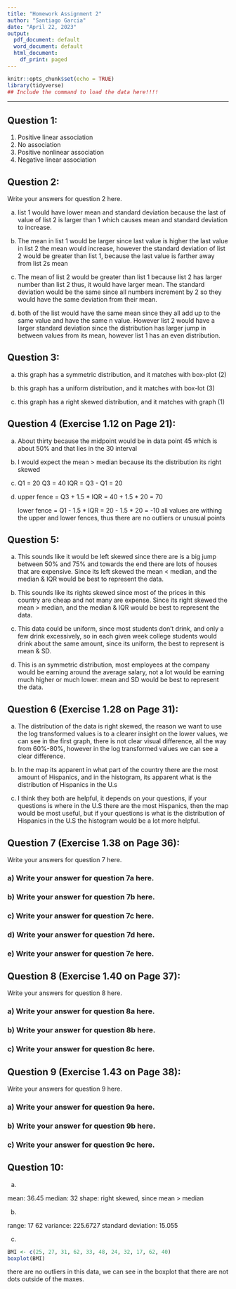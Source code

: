 ```yaml
---
title: "Homework Assignment 2"
author: "Santiago Garcia"
date: "April 22, 2023" 
output:
  pdf_document: default
  word_document: default
  html_document:
    df_print: paged
---
```


```r
knitr::opts_chunk$set(echo = TRUE)
library(tidyverse)
## Include the command to load the data here!!!!
```

* * *

## Question 1:  

(1) Positive linear association
(2) No association
(3) Positive nonlinear association
(4) Negative linear association 


## Question 2: 

Write your answers for question 2 here.  

a. list 1 would have lower mean and standard deviation because the last of value of list 2 is larger than 1 which causes mean and standard deviation to increase.

b. The mean in list 1 would be larger since last value is higher the last value in list 2 the mean would increase, however the standard deviation of list 2 would be greater than list 1, because the last value is farther away from list 2s mean

c. The mean of list 2 would be greater than list 1 because list 2 has larger number than list 2 thus, it would have larger mean. The standard deviation would be the same since all numbers increment by 2 so they would have the same deviation from their mean. 

d. both of the list would have the same mean since they all add up to the same value and have the same n value. However list 2 would have a larger standard deviation since the distribution has larger jump in between values from its mean, however list 1 has an even distribution. 


## Question 3: 

a. this graph has a symmetric distribution, and it matches with box-plot (2)

b. this graph has a uniform distribution, and it matches with box-lot (3)

c. this graph has a right skewed distribution, and it matches with graph (1)


## Question 4 (Exercise 1.12 on Page 21):  

a. About thirty because the midpoint would be in data point 45 which is about 50% and that lies in the 30 interval

b. I would expect the mean > median because its the distribution its right skewed

c. Q1 = 20
   Q3 = 40
   IQR = Q3 - Q1 = 20

d. upper fence = Q3 + 1.5 * IQR
               = 40 + 1.5 * 20
               = 70
               
   lower fence = Q1 - 1.5 * IQR
               = 20 - 1.5 * 20
               = -10
all values are withing the upper and lower fences, thus there are no outliers or unusual points 


## Question 5:

a. This sounds like it would be left skewed since there are is a big jump between 50% and 75% and towards the end there are lots of houses that are expensive. Since its left skewed the mean < median, and the median & IQR would be best to represent the data. 

b. This sounds like its rights skewed since most of the prices in this country are cheap and not many are expense. Since its right skewed the mean > median, and the median & IQR would be best to represent the data.

c. This data could be uniform, since most students don't drink, and only a few drink excessively, so in each given week college students would drink about the same amount, since its uniform, the best to represent is mean & SD.

d. This is an symmetric distribution, most employees at the company would be earning around the average salary, not a lot would be earning much higher or much lower. mean and SD would be best to represent the data. 



## Question 6 (Exercise 1.28 on Page 31): 

a. The distribution of the data is right skewed, the reason we want to use the log transformed values is to a clearer insight on the lower values, we can see in the first graph, there is not clear visual difference, all the way from 60%-80%, however in the log transformed values we can see a clear difference.

b. In the map its apparent in what part of the country there are the most amount of Hispanics, and in the histogram, its apparent what is the distribution of Hispanics in the U.s 

c. I think they both are helpful, it depends on your questions, if your questions is where in the U.S there are the most Hispanics, then the map would be most useful, but if your questions is what is the distribution of Hispanics in the U.S the histogram would be a lot more helpful. 



## Question 7 (Exercise 1.38 on Page 36): 

Write your answers for question 7 here.

### a) Write your answer for question 7a here.

### b) Write your answer for question 7b here.

### c) Write your answer for question 7c here.

### d) Write your answer for question 7d here.

### e) Write your answer for question 7e here.





## Question 8 (Exercise 1.40 on Page 37): 

Write your answers for question 8 here.

### a) Write your answer for question 8a here.

### b) Write your answer for question 8b here.

### c) Write your answer for question 8c here.



## Question 9 (Exercise 1.43 on Page 38): 

Write your answers for question 9 here.

### a) Write your answer for question 9a here.

### b) Write your answer for question 9b here.

### c) Write your answer for question 9c here.




## Question 10: 

a.

mean: 36.45
median: 32
shape: right skewed, since mean > median

b. 

range: 17 62
variance: 225.6727
standard deviation: 15.055

c.
 
```r
BMI <- c(25, 27, 31, 62, 33, 48, 24, 32, 17, 62, 40)
boxplot(BMI)

```
there are no outliers in this data, we can see in the boxplot that there are not dots outside of the maxes. 

